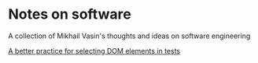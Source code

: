 
# Notes on software

A collection of Mikhail Vasin's thoughts and ideas on software engineering

[A better practice for selecting DOM elements in tests](/posts/dom-selectors)
